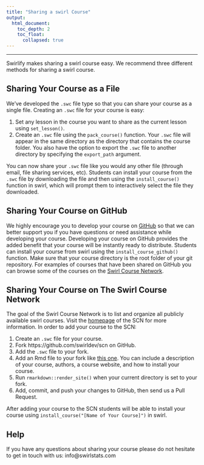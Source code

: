 ```yaml
---
title: "Sharing a swirl Course"
output:
  html_document:
    toc_depth: 2
    toc_float:
      collapsed: true
---
```


---

Swirlify makes sharing a swirl course easy. We recommend three different methods
for sharing a swirl course.

## Sharing Your Course as a File

We've developed the `.swc` file type so that you can share your course as a
single file. Creating an `.swc` file for your course is easy:

1. Set any lesson in the course you want to share as the current lesson using
`set_lesson()`.
2. Create an `.swc` file using the `pack_course()` function. Your `.swc` file
will appear in the same directory as the directory that contains the course
folder. You also have the option to export the `.swc` file to another directory
by specifying the `export_path` argument.

You can now share your `.swc` file like you would any other file (through email,
file sharing services, etc). Students can install your course from the `.swc`
file by downloading the file and then using the `install_course()` function in
swirl, which will prompt them to interactively select the file they downloaded.

## Sharing Your Course on GitHub

We highly encourage you to develop your course on [GitHub](https://github.com/)
so that we can better support you if you have questions or need assistance
while developing your course. Developing your course on GitHub provides the added
benefit that your course will be instantly ready to distribute. Students can
install your course from swirl using the `install_course_github()` function. Make
sure that your course directory is the root folder of your git repository. For
examples of courses that have been shared on GitHub you can browse some of the
courses on the [Swirl Course Network](http://swirlstats.com/scn/).

## Sharing Your Course on The Swirl Course Network

The goal of the Swirl Course Network is to list and organize all publicly
available swirl courses. Visit the [homepage](http://swirlstats.com/scn/) of the
SCN for more information. In order to add your course to the SCN:

1. Create an `.swc` file for your course.
2. Fork https://github.com/swirldev/scn on GitHub.
3. Add the `.swc` file to your fork.
4. Add an Rmd file to your fork like 
[this one](https://raw.githubusercontent.com/swirldev/scn/gh-pages/rprog.Rmd).
You can include a description of your course, authors, a course website, and
how to install your course.
5. Run `rmarkdown::render_site()` when your current directory is set to your
fork.
6. Add, commit, and push your changes to GitHub, then send us a Pull Request.

After adding your course to the SCN students will be able to install your course
using `install_course("[Name of Your Course]")` in swirl.

## Help

If you have any questions about sharing your course please do not hesitate to
get in touch with us: info@swirlstats.com